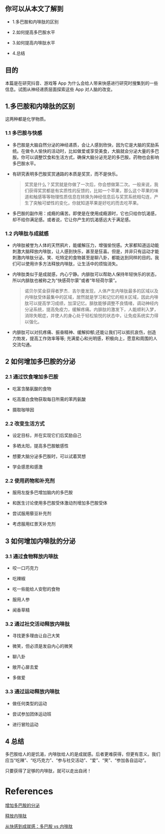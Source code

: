 ## 你可以从本文了解到

-   1.多巴胺和内啡肽的区别

-   2.如何提高多巴胺水平

-   3.如何提高内啡肽水平

-   4.总结

## 目的

本篇是在研究抖音、游戏等 App 为什么会给人带来快感进行研究时搜集到的一些信息。试图从神经递质层面探索这些 App 对人脑的改变。

## 1.多巴胺和内啡肽的区别

这两种都是化学物质。

### 1.1 多巴胺与快感

-   多巴胺是大脑自然分泌的神经递质，会让人感到欣快，因为它是大脑的奖励系统。在做令人愉快的活动时，比如做爱或享受美食，大脑就会分泌大量的多巴胺。你可以调整饮食和生活方式，确保大脑分泌充足的多巴胺。药物也会影响多巴胺水平。

-   有研究表明多巴胺奖赏通路的本质是奖赏，而不是快乐。

    > 奖赏是什么？奖赏就是你做了一次后，你会想做第二次。一般来说，我们获得奖赏都是有实质性的反馈的，比如一个苹果，那么这个苹果的味道和触感等等物理性质信息在转换为神经信息后与奖赏系统相勾连，产生了突触可塑性的变化，你就知道苹果是好吃的而去吃苹果。

-   多巴胺的副作用：成瘾的痛苦。即使是在使用成瘾源时，它也只给你饥渴感，却不给你满足感。或者说，它让你产生的饥渴感远大于满足感。

### 1.2 内啡肽与成就感

-   内啡肽被誉为人体的天然鸦片，能缓解压力，增强愉悦感。大家都知道运动能刺激大脑释放内啡肽，让人感到快乐，甚至是狂喜。但是，并非只有运动才能刺激内啡肽分泌。笑、吃特定的食物甚至是聊八卦，都能达到同样的目的。我们可以使用许多方法释放内啡肽，让生活中的烦恼消失。

-   内啡肽类似于是成就感，内心宁静。内腓肽可以帮助人保持年轻快乐的状态，所以内腓肽也被称之为“快感荷尔蒙”或者“年轻荷尔蒙”。

    > 诺贝尔奖金获得者罗杰．吉尔曼发现，人体产生内啡肽最多的区域以及内啡肽受体最集中的区域，居然就是学习和记忆的相关区域，因此内啡肽可以提高学习成绩，加深记忆。腓肽能够调整不良情绪，调动神经内分泌系统，提高免疫力，缓解疼痛。内腓肽的激发下，人能顺利入梦，消除失眠症，并使人的身心处于轻松愉悦的状态中，让免疫系统实力得以强化。

-   内腓肽可以对抗疼痛、振奋精神、缓解抑郁;还能让我们可以抵抗哀伤，创造力勃发，提高工作效率等等; 充满爱心和光明感，积极向上，愿意和周围的人交流勾通。

## 2 如何增加多巴胺的分泌

### 2.1 通过饮食增加多巴胺

-   吃富含酪氨酸的食物

-   吃高蛋白食物获取每日所需的苯丙氨酸

-   摄取咖啡因

### 2.2 改变生活方式

-   设定目标，并在实现它们后奖励自己

-   多晒太阳，提高多巴胺敏感性

-   想要大脑分泌多巴胺时，可以试着冥想

-   学会感恩和感激

### 2.2 使用药物和补充剂

-   服用左旋多巴增加脑内的多巴胺

-   和医生讨论使用多巴胺受体激动剂增加多巴胺受体

-   尝试服用藜豆补充剂

-   考虑服用红景天补充剂

## 3 如何增加内啡肽的分泌

### 3.1 通过食物释放内啡肽

-   咬一口巧克力

-   吃辣椒

-   吃一些能给人安慰的食物

-   服用人参

-   闻香草精

### 3.2 通过社交活动释放内啡肽

-   寻找更多理由让自己大笑

-   微笑，但必须是发自内心的微笑

-   聊八卦

-   敞开心扉去爱

-   多做爱

### 3.3 通过运动释放内啡肽

-   做任何类型的运动

-   尝试参加团体运动班

-   进行冒险运动

## 4 总结

多巴胺给人的是饥渴，内啡肽给人的是成就感。后者更难获得，但更有意义。我们应当“吃辣”、“吃巧克力”、“参与社交活动”、“爱”、“笑”、“参加各自运动”。

只要获得了足够的内啡肽，就可以走出自闭！

# References

[增加多巴胺的分泌](https://zh.wikihow.com/%E5%A2%9E%E5%8A%A0%E5%A4%9A%E5%B7%B4%E8%83%BA%E7%9A%84%E5%88%86%E6%B3%8C)

[释放内啡肽](https://zh.wikihow.com/%E9%87%8A%E6%94%BE%E5%86%85%E5%95%A1%E8%82%BD)

[从快感到成就感：多巴胺 vs 内啡肽](https://zhuanlan.zhihu.com/p/24697188)
